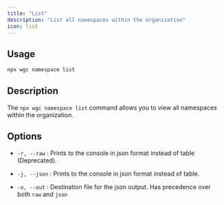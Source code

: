```yaml
---
title: "List"
description: "List all namespaces within the organization"
icon: list
---
```


## Usage

```bash
npx wgc namespace list
```

## Description

The `npx wgc namespace list` command allows you to view all namespaces within the organization.

## Options

- `-r, --raw` : Prints to the console in json format instead of table (Deprecated).

- `-j, --json` : Prints to the console in json format instead of table.

- `-o, --out` : Destination file for the json output. Has precedence over both `raw` and `json`
